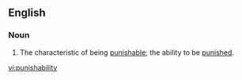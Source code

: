 ==English==
===Noun===
{{en-noun|punishabilities}}
# The characteristic of being [[punishable]]; the ability to be [[punish]]ed.

[[vi:punishability]]